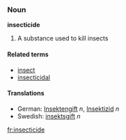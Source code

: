 ===Noun===
'''insecticide'''

# A substance used to kill insects

====Related terms====
*[[insect]]
*[[insecticidal]]

====Translations====
*German: [[Insektengift]] ''n'', [[Insektizid]] ''n''
*Swedish: [[insektsgift]] ''n''

[[fr:insecticide]]
